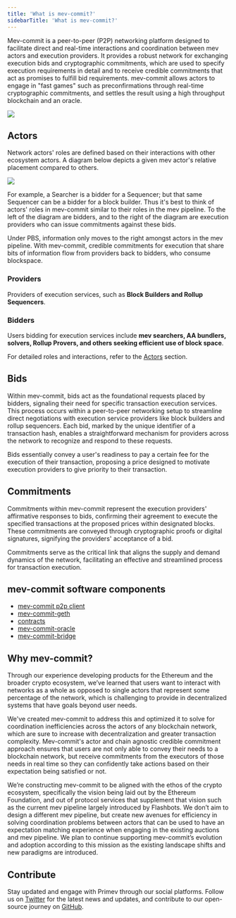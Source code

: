 ```yaml
---
title: 'What is mev-commit?'
sidebarTitle: 'What is mev-commit?'
---
```


Mev-commit is a peer-to-peer (P2P) networking platform designed to facilitate direct and real-time interactions and coordination between mev actors and execution providers. It provides a robust network for exchanging execution bids and cryptographic commitments, which are used to specify execution requirements in detail and to receive credible commitments that act as promises to fulfill bid requirements. mev-commit allows actors to engage in "fast games" such as preconfirmations through real-time cryptographic commitments, and settles the result using a high throughput blockchain and an oracle.

<Frame>
  <img src="/images/mev-commit.png" />
</Frame>

## Actors

Network actors' roles are defined based on their interactions with other ecosystem actors. A diagram below depicts a given mev actor's relative placement compared to others.

<Frame>
  <img src="/images/supply-chain.png" />
</Frame>

For example, a Searcher is a bidder for a Sequencer; but that same Sequencer can be a bidder for a block builder. Thus it's best to think of actors' roles in mev-commit similar to their roles in the mev pipeline. To the left of the diagram are bidders, and to the right of the diagram are execution providers who can issue commitments against these bids.

Under PBS, information only moves to the right amongst actors in the mev pipeline. With mev-commit, credible commitments for execution that share bits of information flow from providers back to bidders, who consume blockspace.

### **Providers**

Providers of execution services, such as **Block Builders and Rollup Sequencers**.

### **Bidders**

Users bidding for execution services include **mev searchers, AA bundlers, solvers, Rollup Provers, and others seeking efficient use of block space**.  
  
For detailed roles and interactions, refer to the [Actors](/concepts/actors) section.

## Bids

Within mev-commit, bids act as the foundational requests placed by bidders, signaling their need for specific transaction execution services. This process occurs within a peer-to-peer networking setup to streamline direct negotiations with execution service providers like block builders and rollup sequencers. Each bid, marked by the unique identifier of a transaction hash, enables a straightforward mechanism for providers across the network to recognize and respond to these requests.&#x20;

Bids essentially convey a user's readiness to pay a certain fee for the execution of their transaction, proposing a price designed to motivate execution providers to give priority to their transaction.&#x20;

## Commitments

Commitments within mev-commit represent the execution providers' affirmative responses to bids, confirming their agreement to execute the specified transactions at the proposed prices within designated blocks. These commitments are conveyed through cryptographic proofs or digital signatures, signifying the providers' acceptance of a bid.

Commitments serve as the critical link that aligns the supply and demand dynamics of the network, facilitating an effective and streamlined process for transaction execution.&#x20;

## mev-commit software components

- [mev-commit p2p client](https://github.com/primevprotocol/mev-commit)
- [mev-commit-geth](https://github.com/primevprotocol/mev-commit-geth)
- [contracts](https://github.com/primevprotocol/contracts)
- [mev-commit-oracle](https://github.com/primevprotocol/mev-commit-oracle)
- [mev-commit-bridge](https://github.com/primevprotocol/mev-commit-bridge)

## Why mev-commit?

Through our experience developing products for the Ethereum and the broader crypto ecosystem, we’ve learned that users want to interact with networks as a whole as opposed to single actors that represent some percentage of the network, which is challenging to provide in decentralized systems that have goals beyond user needs.

We've created mev-commit to address this and optimized it to solve for coordination inefficiencies across the actors of any blockchain network, which are sure to increase with decentralization and greater transaction complexity. Mev-commit's actor and chain agnostic credible commitment approach ensures that users are not only able to convey their needs to a blockchain network, but receive commitments from the executors of those needs in real time so they can confidently take actions based on their expectation being satisfied or not.

We’re constructing mev-commit to be aligned with the ethos of the crypto ecosystem, specifically the vision being laid out by the Ethereum Foundation, and out of protocol services that supplement that vision such as the current mev pipeline largely introduced by Flashbots. We don’t aim to design a different mev pipeline, but create new avenues for efficiency in solving coordination problems between actors that can be used to have an expectation matching experience when engaging in the existing auctions and mev pipeline. We plan to continue supporting mev-commit’s evolution and adoption according to this mission as the existing landscape shifts and new paradigms are introduced.

## Contribute

Stay updated and engage with Primev through our social platforms. Follow us on [Twitter](https://twitter.com/primev_xyz) for the latest news and updates, and contribute to our open-source journey on [GitHub](https://github.com/primevprotocol/).
